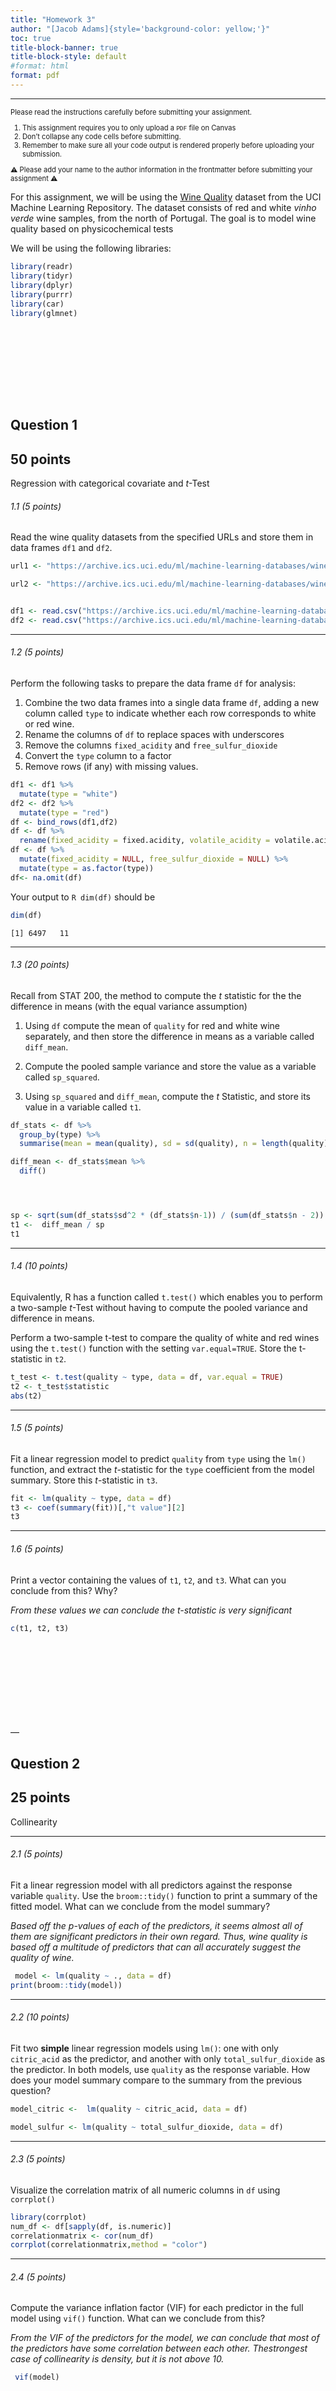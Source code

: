 ```yaml
---
title: "Homework 3"
author: "[Jacob Adams]{style='background-color: yellow;'}"
toc: true
title-block-banner: true
title-block-style: default
#format: html
format: pdf
---
```


---

::: {.callout-important style="font-size: 0.8em;"}

Please read the instructions carefully before submitting your assignment.

1. This assignment requires you to only upload a `PDF` file on Canvas
1. Don't collapse any code cells before submitting. 
1. Remember to make sure all your code output is rendered properly before uploading your submission.

⚠️ Please add your name to the author information in the frontmatter before submitting your assignment ⚠️
:::

For this assignment, we will be using the [Wine Quality](https://archive.ics.uci.edu/ml/datasets/wine+quality) dataset from the UCI Machine Learning Repository. The dataset consists of red and white _vinho verde_ wine samples, from the north of Portugal. The goal is to model wine quality based on physicochemical tests

We will be using the following libraries:

```R
library(readr)
library(tidyr)
library(dplyr)
library(purrr)
library(car)
library(glmnet)
```

<br><br><br><br>
---

## Question 1
::: {.callout-tip}
## 50 points
Regression with categorical covariate and $t$-Test
:::

###### 1.1 (5 points)

Read the wine quality datasets from the specified URLs and store them in data frames `df1` and `df2`.

```R
url1 <- "https://archive.ics.uci.edu/ml/machine-learning-databases/wine-quality/winequality-white.csv"

url2 <- "https://archive.ics.uci.edu/ml/machine-learning-databases/wine-quality/winequality-red.csv"


df1 <- read.csv("https://archive.ics.uci.edu/ml/machine-learning-databases/wine-quality/winequality-white.csv", sep = ";")
df2 <- read.csv("https://archive.ics.uci.edu/ml/machine-learning-databases/wine-quality/winequality-red.csv", sep = ";")
```

---

###### 1.2 (5 points)

Perform the following tasks to prepare the data frame `df` for analysis:

1. Combine the two data frames into a single data frame `df`, adding a new column called `type` to indicate whether each row corresponds to white or red wine. 
1. Rename the columns of `df` to replace spaces with underscores
1. Remove the columns `fixed_acidity` and `free_sulfur_dioxide`
1. Convert the `type` column to a factor
1. Remove rows (if any) with missing values.


```R
df1 <- df1 %>%
  mutate(type = "white")
df2 <- df2 %>%
  mutate(type = "red")
df <- bind_rows(df1,df2)
df <- df %>%
  rename(fixed_acidity = fixed.acidity, volatile_acidity = volatile.acidity, citric_acid = citric.acid, residual_sugar = residual.sugar,free_sulfur_dioxide = free.sulfur.dioxide, total_sulfur_dioxide = total.sulfur.dioxide)
df <- df %>%
  mutate(fixed_acidity = NULL, free_sulfur_dioxide = NULL) %>%
  mutate(type = as.factor(type)) 
df<- na.omit(df)
```


Your output to `R dim(df)` should be
```R
dim(df)
```

```
[1] 6497   11
```



---

###### 1.3 (20 points)

Recall from STAT 200, the method to compute the $t$ statistic for the the difference in means (with the equal variance assumption)

1. Using `df` compute the mean of `quality` for red and white wine separately, and then store the difference in means as a variable called `diff_mean`. 

2. Compute the pooled sample variance and store the value as a variable called `sp_squared`. 

3. Using `sp_squared` and `diff_mean`, compute the $t$ Statistic, and store its value in a variable called `t1`.


```R
df_stats <- df %>%
  group_by(type) %>%
  summarise(mean = mean(quality), sd = sd(quality), n = length(quality))

diff_mean <- df_stats$mean %>%
  diff()




sp <- sqrt(sum(df_stats$sd^2 * (df_stats$n-1)) / (sum(df_stats$n - 2)) * (1/nrow(df1) + 1/nrow(df2)))
t1 <-  diff_mean / sp
t1
```


---

###### 1.4 (10 points)

Equivalently, R has a function called `t.test()` which enables you to perform a two-sample $t$-Test without having to compute the pooled variance and difference in means. 

Perform a two-sample t-test to compare the quality of white and red wines using the `t.test()` function with the setting `var.equal=TRUE`. Store the t-statistic in `t2`.

```R
t_test <- t.test(quality ~ type, data = df, var.equal = TRUE) 
t2 <- t_test$statistic
abs(t2)
```

---

###### 1.5 (5 points)

Fit a linear regression model to predict `quality` from `type` using the `lm()` function, and extract the $t$-statistic for the `type` coefficient from the model summary. Store this $t$-statistic in `t3`.

```R
fit <- lm(quality ~ type, data = df) 
t3 <- coef(summary(fit))[,"t value"][2]
t3
```


---

###### 1.6  (5 points)

Print a vector containing the values of `t1`, `t2`, and `t3`. What can you conclude from this? Why?

*From these values we can conclude the t-statistic is very significant*

```R
c(t1, t2, t3) 
```




<br><br><br><br>
<br><br><br><br>
---

## Question 2
::: {.callout-tip}
## 25 points
Collinearity
:::


---

###### 2.1 (5 points)

Fit a linear regression model with all predictors against the response variable `quality`. Use the `broom::tidy()` function to print a summary of the fitted model. What can we conclude from the model summary?
 
*Based off the p-values of each of the predictors, it seems almost all of them are significant predictors in their own regard. Thus, wine quality is based off a multitude of predictors that can all accurately suggest the quality of wine.*

```R
 model <- lm(quality ~ ., data = df)
print(broom::tidy(model))
```


---

###### 2.2 (10 points)

Fit two **simple** linear regression models using `lm()`: one with only `citric_acid` as the predictor, and another with only `total_sulfur_dioxide` as the predictor. In both models, use `quality` as the response variable. How does your model summary compare to the summary from the previous question?


```R
model_citric <-  lm(quality ~ citric_acid, data = df)
```

```R
model_sulfur <- lm(quality ~ total_sulfur_dioxide, data = df)
```


---

###### 2.3 (5 points)

Visualize the correlation matrix of all numeric columns in `df` using `corrplot()`

```R
library(corrplot)
num_df <- df[sapply(df, is.numeric)]
correlationmatrix <- cor(num_df)
corrplot(correlationmatrix,method = "color")
```



---

###### 2.4 (5 points)

Compute the variance inflation factor (VIF) for each predictor in the full model using `vif()` function. What can we conclude from this?

*From the VIF of the predictors for the model, we can conclude that most of the predictors have some correlation between each other. Thestrongest case of collinearity is density, but it is not above 10.*

```R
 vif(model)
```



<br><br><br><br>
<br><br><br><br>
---

## Question 3
::: {.callout-tip}
## 40 points

Variable selection
:::


---

###### 3.1 (5 points)

Run a backward stepwise regression using a `full_model` object as the starting model. Store the final formula in an object called `backward_formula` using the built-in `formula()` function in R

```R
backwards_model <- step(model, scope = formula(model), direction = "backward")
backward_formula <- formula(backwards_model)
```

---

###### 3.2 (5 points)

Run a forward stepwise regression using a `null_model` object as the starting model. Store the final formula in an object called `forward_formula` using the built-in `formula()` function in R

```R
null_model <- lm(quality ~ 1, df)
forward_model <- step(null_model, scope = formula(model), direction = "forward")
forward_model

forward_formula <- formula(forward_model)


```



---

###### 3.3  (10 points)

1. Create a `y` vector that contains the response variable (`quality`) from the `df` dataframe. 

2. Create a design matrix `X` for the `full_model` object using the `make_model_matrix()` function provided in the Appendix. 

3. Then, use the `cv.glmnet()` function to perform LASSO and Ridge regression with `X` and `y`.

```R
library(glmnet)
y = c(df$quality)
make_model_matrix <- function(formula){
  X <- model.matrix(formula, df)[, -1]
  cnames <- colnames(X)
  for(i in 1:ncol(X)){
    if(!cnames[i] == "typewhite"){
      X[, i] <- scale(X[, i])
    } else {
      colnames(X)[i] <- "type"
    }
  }
  return(X)
}
model_matrix <- make_model_matrix(formula(model))

lasso_model <- cv.glmnet(model_matrix, y, alpha = 1)
ridge_model <- cv.glmnet(model_matrix, y, alpha = 0)


```

Create side-by-side plots of the ridge and LASSO regression results. Interpret your main findings.

*For ridge regression, we should be seeing the sum of squared error tending towards a flat line, and we do. We can see it actually tends towards .55. This means the value of lambda may be too high towards the right and middle end of the graph, or the model is suffering from over fitting. Towards the left tail of the graph, the line tends towards .55 which is what we want to see for a good model.*
*For lasso regression we can see the minimum error occcurs when log(lambda) = -7. The graph is relatively flat which is a good thing. This means our sum of residual error is expected and not random. Overall, both models level out at a stable mean-squared error. The only noteworthy concern is the standard error is rather high.*


```R
par(mfrow=c(1, 2))
plot(lasso_model, main = "Lasso Model")
plot(ridge_model, main = "Ridge Model")
 
```

---

###### 3.4  (5 points)

Print the coefficient values for LASSO regression at the `lambda.1se` value? What are the variables selected by LASSO? 

Store the variable names with non-zero coefficients in `lasso_vars`, and create a formula object called `lasso_formula` using the `make_formula()` function provided in the Appendix. 
```R
lasso_model$lambda1se
lasso_vars <- coef(lasso_model)
make_formula <- function(x){
  as.formula(
    paste("quality ~ ", paste(x, collapse = " + "))
  )
}
print(lasso_vars)
lasso_formula <- make_formula(rownames(lasso_vars)[-1])
lasso_formula
```



---

###### 3.5  (5 points)

Print the coefficient values for ridge regression at the `lambda.1se` value? What are the variables selected here? 
*The variables selected are volatile_acidity, citric_acid, residual_sugar, chlorides, total_sulfur_dioxide, density, pH, sulphates, alcohol, and type.*

Store the variable names with non-zero coefficients in `ridge_vars`, and create a formula object called `ridge_formula` using the `make_formula()` function provided in the Appendix. 
```R
ridge_model$lambda1se
ridge_vars <- coef(ridge_model)
print(ridge_vars)
ridge_formula <- make_formula(rownames(ridge_vars)[-1])
ridge_formula

```




---

###### 3.6  (10 points)

What is the difference between stepwise selection, LASSO and ridge based on you analyses above?

*When we had stepwise regression, the slope of each predictory variable what very high. This is very common in multiple regression, and it is a classic case of overfitting. The LASSO and ridge regression models were able to minimize these slopes to fit the sum of squared error. Thus, allowing the model to be better suited for addition data instead of the df we were provided with.*





<br><br><br><br>
<br><br><br><br>
---

## Question 4
::: {.callout-tip}
## 70 points

Variable selection
:::

---

###### 4.1  (5 points)

Excluding `quality` from `df` we have $10$ possible predictors as the covariates. How many different models can we create using any subset of these $10$ coavriates as possible predictors? Justify your answer. 
*In the context of choosing all the different potential predictors without replacement and order doesn't matter, we can choose 10 different combinations out of 10 total potential covariates. Thus, the total possible permutations is 10 chose 10.*

```R
total <- sum(choose(10, 0:10))
total
```


---


###### 4.2  (20 points)

Store the names of the predictor variables (all columns except `quality`) in an object called `x_vars`.

```R
x_vars <- colnames(df %>% select(-quality))
```

Use: 

* the `combn()` function (built-in R function) and 
* the `make_formula()` (provided in the Appendix) 

to **generate all possible linear regression formulas** using the variables in `x_vars`. This is most optimally achieved using the `map()` function from the `purrr` package.

```R
formulas <- map(
  1:length(x_vars),
  \(x){
    vars <- combn(x_vars, x, simplify = FALSE)
    map(vars, ~ make_formula(.)) 
  }
) %>% unlist()

formulas <- formulas[!duplicated(formulas)]

```

If your code is right the following command should return something along the lines of:

```R
sample(formulas, 4) %>% as.character()
# Output:
# [1] "quality ~ volatile_acidity + residual_sugar + density + pH + alcohol"                                                 
# [2] "quality ~ citric_acid"                                                                                                
# [3] "quality ~ volatile_acidity + citric_acid + residual_sugar + total_sulfur_dioxide + density + pH + sulphates + alcohol"
# [4] "quality ~ citric_acid + chlorides + total_sulfur_dioxide + pH + alcohol + type"  
```

---

###### 4.3  (10 points)
Use `map()` and `lm()` to fit a linear regression model to each formula in `formulas`, using `df` as the data source. Use `broom::glance()` to extract the model summary statistics, and bind them together into a single tibble of summaries using the `bind_rows()` function from `dplyr`.

```R
models <- map(formulas, ~lm(.x, data = df)) 
summaries <- map(models, broom::glance) 
single_table = bind_rows(summaries)
```



---


###### 4.4  (5 points)

Extract the `adj.r.squared` values from `summaries` and use them to identify the formula with the _**highest**_ adjusted R-squared value.

```R
get_adj_r_squareds <- function(formula, df){
  model2 <- lm(formula, data = df)
  return(summary(model2)$adj.r.squared)
}

#get list of all the adj.r.squared
adj.r.squared <- sapply(summaries, get_adj_r_squareds)


```

Store resulting formula as a variable called `rsq_formula`.

```R


#get formula where max matches 
rsq_formula <- formulas[which.max(adj.r.squared)]
rsq_formula

```

---

###### 4.5  (5 points)

Extract the `AIC` values from `summaries` and use them to identify the formula with the **_lowest_** AIC value.


```R
get_AIC_values <- function(formula, df){
  model2 <- lm(formula, data = df)
  return(summary(model2))
  
}
AIC <- sapply(summaries, function(summary) summary$AIC)




```

Store resulting formula as a variable called `aic_formula`.


```R
index <- which.min(AIC)
aic_formula <- formulas[index]
aic_formula

```

---

###### 4.6  (15 points)

Combine all formulas shortlisted into a single vector called `final_formulas`.

```R
null_formula <- formula(null_model)
full_formula <- formula(model)

final_formulas <- c(
  null_formula,
  full_formula,
  backward_formula,
  forward_formula,
  lasso_formula, 
  ridge_formula,
  rsq_formula,
  aic_formula
)
final_formulas
```

* Are `aic_formula` and `rsq_formula` the same? How do they differ from the formulas shortlisted in question 3?

*The aic_formula and rsq_formula's were not the same, but they did share some covariates. For example, they both had volatile_acidity as its X1 predictory variable. Compared to the Lasso and Ridge they were not similar. They had far less predictory variables.*

* Which of these is more reliable? Why? 
*The AIC model will be more reliable. The model with the highest R-squared just indicates its well-suited for the training data. This indicates nothing towards the test data, and it may be a symptom of over fitting.*

* If we had a dataset with $10,000$ columns, which of these methods would you consider for your analyses? Why?
*I would've probably used lasso or ridge regression in this context, because its automates ways to get rid of unecessary variables.*
---

###### 4.7  (10 points)


Use `map()` and `glance()` to extract the `sigma, adj.r.squared, AIC, df`, and `p.value` statistics for each model obtained from `final_formulas`. Bind them together into a single data frame `summary_table`. Summarize your main findings.

```R
summary_table <- map(
  final_formulas, 
 \(x) broom::glance(lm(x, data = df)) %>%
    select(sigma, adj.r.squared, AIC, df, p.value)
) %>% bind_rows()

summary_table %>% knitr::kable()
```





:::{.hidden unless-format="pdf"}
\pagebreak
:::

<br><br><br><br>
<br><br><br><br>
---


# Appendix


#### Convenience function for creating a formula object

The following function which takes as input a vector of column names `x` and outputs a `formula` object with `quality` as the response variable and the columns of `x` as the covariates. 

```R
make_formula <- function(x){
  as.formula(
    paste("quality ~ ", paste(x, collapse = " + "))
  )
}

# For example the following code will
# result in a formula object
# "quality ~ a + b + c"
make_formula(c("a", "b", "c"))
```

#### Convenience function for `glmnet`

The `make_model_matrix` function below takes a `formula` as input and outputs a **rescaled** model matrix `X` in a format amenable for `glmnet()`

```R
make_model_matrix <- function(formula){
  X <- model.matrix(formula, df)[, -1]
  cnames <- colnames(X)
  for(i in 1:ncol(X)){
    if(!cnames[i] == "typewhite"){
      X[, i] <- scale(X[, i])
    } else {
      colnames(X)[i] <- "type"
    }
  }
  return(X)
}
```




::: {.callout-note collapse="true"}
## Session Information

Print your `R` session information using the following command

```R
sessionInfo()
```
:::